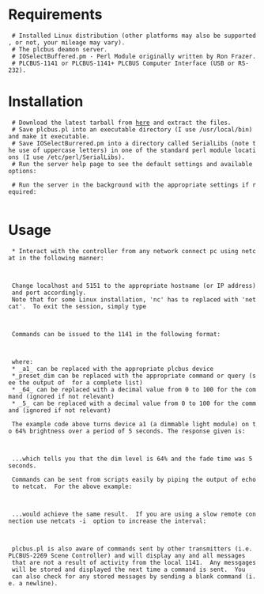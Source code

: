 = Requirements =
  # Installed Linux distribution (other platforms may also be supported, or not, your mileage may vary).
  # The plcbus deamon server.
  # IOSelectBuffered.pm - Perl Module originally written by Ron Frazer.
  # PLCBUS-1141 or PLCBUS-1141+ PLCBUS Computer Interface (USB or RS-232).

= Installation =
  # Download the latest tarball from [http://plcbus-daemon-for-linux.googlecode.com/files/plcbus-1.01.tar.bz2 here] and extract the files.
  # Save plcbus.pl into an executable directory (I use /usr/local/bin) and make it executable.
  # Save IOSelectBurrered.pm into a directory called SerialLibs (note the use of uppercase letters) in one of the standard perl module locations (I use /etc/perl/SerialLibs).
  # Run the server help page to see the default settings and available options:
  {{{plcbus.pl --help}}}
  # Run the server in the background with the appropriate settings if required:
  {{{plcbus.pl --device=/dev/ttyUSB0 &}}}

= Usage =
  * Interact with the controller from any network connect pc using netcat in the following manner:
  
  {{{nc localhost 5151}}}

  Change localhost and 5151 to the appropriate hostname (or IP address) and port accordingly.
  Note that for some Linux installation, 'nc' has to replaced with 'netcat'.  To exit the session, simply type 
  
  {{{exit}}}
  
  Commands can be issued to the 1141 in the following format:

  {{{a1,preset_dim,64,5}}}

  where:
  * _a1_ can be replaced with the appropriate plcbus device
  *_preset_dim can be replaced with the appropriate command or query (see the output of {{{plcbus.pl --info}}} for a complete list)
  * _64_ can be replaced with a decimal value from 0 to 100 for the command (ignored if not relevant)
  * _5_ can be replaced with a decimal value from 0 to 100 for the command (ignored if not relevant)

  The example code above turns device a1 (a dimmable light module) on to 64% brightness over a period of 5 seconds. The response given is:

  {{{A1,PRESET_DIM,64,5}}}

  ...which tells you that the dim level is 64% and the fade time was 5 seconds.
  
  Commands can be sent from scripts easily by piping the output of echo to netcat.  For the above example:
  
  {{{echo -e 'a1,preset_dim,64,5\nEXIT\n' | nc localhost 5151}}}
  
  ...would achieve the same result.  If you are using a slow remote connection use netcats -i  option to increase the interval:
  
  {{{echo -e 'a1,preset_dim,64,5\nEXIT\n' | nc -i 1 othernetworkhost 5151}}}
  
  plcbus.pl is also aware of commands sent by other transmitters (i.e. PLCBUS-2269 Scene Controller) and will display any and all messages
  that are not a result of activity from the local 1141.  Any messgages will be stored and displayed the next time a command is sent.  You
  can also check for any stored messages by sending a blank command (i.e. a newline).